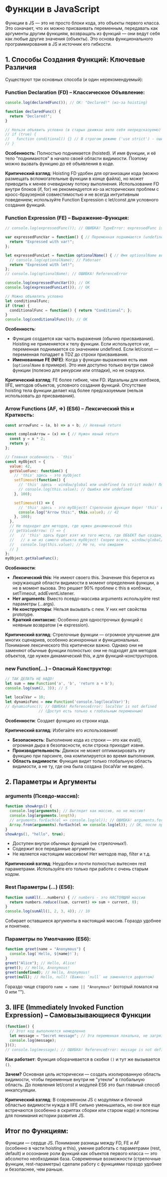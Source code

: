 # Функции в JavaScript

Функции в JS — это не просто блоки кода, это объекты первого класса. Это означает, что их можно присваивать переменным, передавать как аргументы другим функциям, возвращать из функций — они ведут себя как любые другие значения (объекты). Это основа функционального программирования в JS и источник его гибкости.

## 1. Способы Создания Функций: Ключевые Различия

Существуют три основных способа (и один нерекомендуемый):

### Function Declaration (FD) – Классическое Объявление:

```javascript
console.log(declaredFunc()); // OK: "Declared!" (из-за hoisting)

function declaredFunc() {
  return "Declared!";
}

// Нельзя объявить условно (в старых движках вело себя непредсказуемо)
// if (true) {
//   function conditional() {} // В строгом режиме ('use strict') - ошибка, без него - разное поведение
// }
```

**Особенность**: Полностью поднимается (hoisted). И имя функции, и её тело "поднимаются" в начало своей области видимости. Поэтому можно вызвать функцию до её объявления в коде.

**Критический взгляд**: Hoisting FD удобен для организации кода (можно размещать вспомогательные функции в конце файла), но может приводить к менее очевидному потоку выполнения. Использование FD внутри блоков (if, for) не рекомендуется из-за исторических проблем с кросс-браузерной совместимостью и не всегда интуитивным поведением; используйте Function Expression с let/const для условного создания функций.

### Function Expression (FE) – Выражение-Функция:

```javascript
// console.log(expressedFunc()); // ОШИБКА! TypeError: expressedFunc is not a function (или ReferenceError если let/const)

var expressedFuncVar = function() { // Переменная поднимается (undefined), но функция - нет
  return "Expressed with var!";
};

let expressedFuncLet = function optionalName() { // Имя optionalName видно только внутри функции
  // console.log(optionalName); // Работает
  return "Expressed with let!";
};
// console.log(optionalName); // ОШИБКА! ReferenceError

console.log(expressedFuncVar()); // OK
console.log(expressedFuncLet()); // OK

// Можно объявлять условно
let conditionalFunc;
if (true) {
  conditionalFunc = function() { return "Conditional"; };
}
console.log(conditionalFunc()); // OK
```

**Особенность**:
- Функция создается как часть выражения (обычно присваивания). Hoisting не применяется к телу функции. Если используется var, переменная поднимается со значением undefined. Если let/const — переменная попадает в TDZ до строки присваивания.
- **Именованные FE (NFE)**: Когда у функции-выражения есть имя (`optionalName` в примере). Это имя доступно только внутри самой функции (полезно для рекурсии или отладки), но не снаружи.

**Критический взгляд**: FE более гибкие, чем FD. Идеальны для колбэков, IIFE, методов объектов, условного создания функций. Отсутствие hoisting тела функции делает код более предсказуемым (нельзя использовать до присваивания).

### Arrow Functions (AF, =>) (ES6) – Лексический this и Краткость:

```javascript
const arrowFunc = (a, b) => a + b; // Неявный return

const complexArrow = (x) => { // Нужен явный return
  const y = x * 2;
  return y;
};

// Главная особенность - `this`
const myObject = {
  value: 42,
  getValueFunc: function() {
    // 'this' здесь - это myObject
    setTimeout(function() {
      // 'this' здесь - window/global или undefined (в strict mode)! Потерян контекст.
      // console.log(this.value); // Ошибка или undefined
    }, 100);

    setTimeout(() => {
      // 'this' здесь - это myObject! Стрелочная функция берет 'this' из окружающего контекста (getValueFunc)
      console.log("Arrow this:", this.value); // 42
    }, 100);
  },
  // Не подходит для методов, где нужен динамический this
  // getValueArrow: () => {
  //   // 'this' здесь будет взят из того места, где ОБЪЕКТ был создан,
  //   // а не из самого объекта myObject! Скорее всего, window/global/undefined.
  //   console.log(this.value); // Не то, что ожидаем
  // }
};
myObject.getValueFunc();
```

**Особенности**:
- **Лексический this**: Не имеют своего this. Значение this берется из окружающей области видимости в момент определения функции, а не в момент вызова. Это решает 90% проблем с this в колбэках, setTimeout, addEventListener.
- **Нет arguments**: Вместо псевдо-массива arguments используйте rest параметры (...args).
- **Не конструкторы**: Нельзя вызывать с new. У них нет свойства prototype.
- **Краткий синтаксис**: Особенно для однострочных функций с неявным возвратом (=> expression).

**Критический взгляд**: Стрелочные функции — огромное улучшение для многих сценариев, особенно асинхронных и функциональных. Понимание лексического this критически важно. Однако они не заменяют обычные функции полностью: они не подходят для методов объектов, где нужен динамический this, и для функций-конструкторов.

### new Function(...) – Опасный Конструктор:

```javascript
// ТАК ДЕЛАТЬ НЕ НАДО!
let sum = new Function('a', 'b', 'return a + b');
console.log(sum(2, 3)); // 5

let localVar = 10;
let dynamicFunc = new Function('console.log(localVar)');
// dynamicFunc(); // ОШИБКА! ReferenceError: localVar is not defined
               // (Доступ есть только к глобальным переменным)
```

**Особенности**: Создает функцию из строки кода.

**Критический взгляд**: Избегайте его использования!
- **Безопасность**: Выполнение кода из строки — это как eval(), огромная дыра в безопасности, если строка приходит извне.
- **Производительность**: Движок не может оптимизировать эту функцию при парсинге, она компилируется во время выполнения.
- **Область видимости**: Функция видит только глобальную область видимости, а не ту, где она была создана (localVar не виден).

## 2. Параметры и Аргументы

### arguments (Псевдо-массив):

```javascript
function showArgs() {
  console.log(arguments); // Выглядит как массив, но не массив!
  console.log(arguments.length);
  // arguments.forEach(el => console.log(el)); // ОШИБКА! arguments.forEach is not a function
  Array.from(arguments).forEach(el => console.log(el)); // OK, после преобразования
}
showArgs(1, "hello", true);
```

- Доступен внутри обычных функций (не стрелочных!).
- Содержит все переданные аргументы.
- Не является настоящим массивом! Нет методов map, filter и т.д.

**Критический взгляд**: Неудобен и почти полностью вытеснен rest параметрами. Используйте его только при работе с очень старым кодом.

### Rest Параметры (...) (ES6):

```javascript
function sumAll(...numbers) { // numbers - это НАСТОЯЩИЙ массив
  return numbers.reduce((sum, current) => sum + current, 0);
}
console.log(sumAll(1, 2, 3, 4)); // 10
```

Собирает оставшиеся аргументы в настоящий массив. Гораздо удобнее и понятнее.

### Параметры по Умолчанию (ES6):

```javascript
function greet(name = "Anonymous") {
  console.log(`Hello, ${name}!`);
}
greet("Alice"); // Hello, Alice!
greet(); // Hello, Anonymous!
greet(undefined); // Hello, Anonymous!
greet(null); // Hello, null! (Важно: `null` не заменяется дефолтом)
```

Гораздо чище старого `name = name || "Anonymous"` (который ломался на 0 или "").

## 3. IIFE (Immediately Invoked Function Expression) – Самовызывающиеся Функции

```javascript
(function() {
  // Этот код выполняется немедленно
  let message = "Secret message"; // Эта переменная локальна, не загрязняет global scope
  console.log(message);
})();
// console.log(message); // ОШИБКА! ReferenceError: message is not defined
```

**Как работает**: Функция оборачивается в скобки `()` и тут же вызывается `()`.

**Зачем?** Основная цель исторически — создать изолированную область видимости, чтобы переменные внутри не "утекли" в глобальную область. До появления let/const и модулей ES6 это был главный способ инкапсуляции.

**Критический взгляд**: В современном JS с модулями и блочной областью видимости нужда в IIFE сильно уменьшилась, но они все еще встречаются (особенно в скриптах сборки или старом коде) и полезны для понимания истории развития JS.

## Итог по Функциям:

Функции — сердце JS. Понимание разницы между FD, FE и AF (особенно в части hoisting и this), умение работать с параметрами (rest, default) и осознание роли функций как объектов первого класса — это абсолютно необходимая база. Современные возможности (стрелочные функции, rest-параметры) сделали работу с функциями гораздо удобнее и безопаснее, чем раньше.
